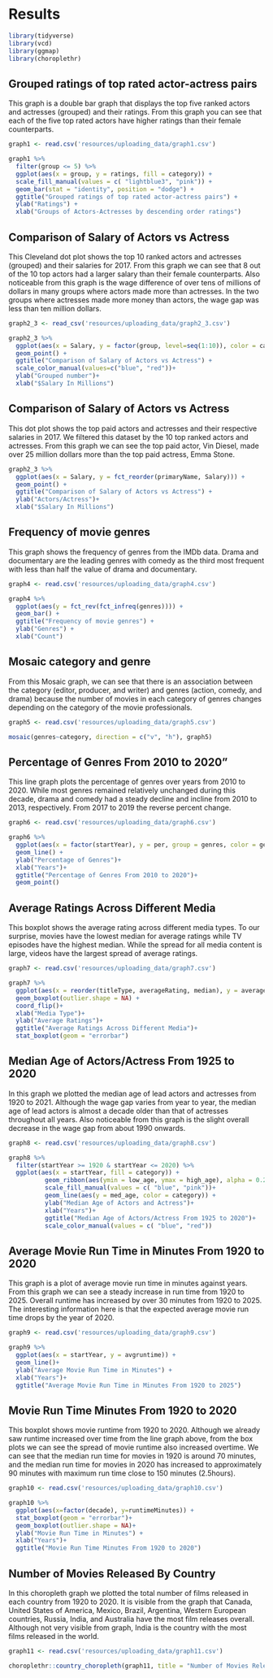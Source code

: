 # Results

```r
library(tidyverse)
library(vcd)
library(ggmap)
library(choroplethr)
```



## Grouped ratings of top rated actor-actress pairs

This graph is a double bar graph that displays the top five ranked actors and actresses (grouped) and their ratings. From this graph you can see that each of the five top rated actors have higher ratings than their female counterparts.

```r

graph1 <- read.csv('resources/uploading_data/graph1.csv')

graph1 %>% 
  filter(group <= 5) %>%
  ggplot(aes(x = group, y = ratings, fill = category)) +
  scale_fill_manual(values = c( "lightblue3", "pink")) +
  geom_bar(stat = "identity", position = "dodge") +
  ggtitle("Grouped ratings of top rated actor-actress pairs") +
  ylab("Ratings") +
  xlab("Groups of Actors-Actresses by descending order ratings")

```

## Comparison of Salary of Actors vs Actress

This Cleveland dot plot shows the top 10 ranked actors and actresses (grouped) and their salaries for 2017. From this graph we can see that 8 out of the 10 top actors had a larger salary than their female counterparts. Also noticeable from this graph is the wage difference of over tens of millions of dollars in many groups where actors made more than actresses. In the two groups where actresses made more money than actors, the wage gap was less than ten million dollars.

```r

graph2_3 <- read_csv('resources/uploading_data/graph2_3.csv')

graph2_3 %>% 
  ggplot(aes(x = Salary, y = factor(group, level=seq(1:10)), color = category)) +
  geom_point() +
  ggtitle("Comparison of Salary of Actors vs Actress") +
  scale_color_manual(values=c("blue", "red"))+
  ylab("Grouped number")+
  xlab("$Salary In Millions")
```

## Comparison of Salary of Actors vs Actress

This dot plot shows the top paid actors and actresses and their respective salaries in 2017. We filtered this dataset by the 10 top ranked actors and actresses. From this graph we can see the top paid actor, Vin Diesel, made over 25 million dollars more than the top paid actress, Emma Stone.

```r

graph2_3 %>%
  ggplot(aes(x = Salary, y = fct_reorder(primaryName, Salary))) +
  geom_point() +
  ggtitle("Comparison of Salary of Actors vs Actress") +
  ylab("Actors/Actress")+
  xlab("$Salary In Millions")

```

## Frequency of movie genres

This graph shows the frequency of genres from the IMDb data. Drama and documentary are the leading genres with comedy as the third most frequent with less than half the value of drama and documentary. 

```r

graph4 <- read.csv('resources/uploading_data/graph4.csv')

graph4 %>%
  ggplot(aes(y = fct_rev(fct_infreq(genres)))) +
  geom_bar() +
  ggtitle("Frequency of movie genres") +
  ylab("Genres") +
  xlab("Count")

```

## Mosaic category and genre

From this Mosaic graph, we can see that there is an association between the category (editor, producer, and writer) and genres (action, comedy, and drama) because the number of movies in each category of genres changes depending on the category of the movie professionals.

```r

graph5 <- read.csv('resources/uploading_data/graph5.csv')

mosaic(genres~category, direction = c("v", "h"), graph5)

```

## Percentage of Genres From 2010 to 2020"

This line graph plots the percentage of genres over years from 2010 to 2020. While most genres remained relatively unchanged during this decade, drama and comedy had a steady decline and incline from 2010 to 2013, respectively. From 2017 to 2019 the reverse percent change. 

```r

graph6 <- read.csv('resources/uploading_data/graph6.csv')

graph6 %>%
  ggplot(aes(x = factor(startYear), y = per, group = genres, color = genres)) +
  geom_line() +
  ylab("Percentage of Genres")+
  xlab("Years")+
  ggtitle("Percentage of Genres From 2010 to 2020")+
  geom_point()

```

## Average Ratings Across Different Media

This boxplot shows the average rating across different media types. To our surprise, movies have the lowest median for average ratings while TV episodes have the highest median. While the spread for all media content is large, videos have the largest spread of average ratings.

```r

graph7 <- read.csv('resources/uploading_data/graph7.csv')

graph7 %>% 
  ggplot(aes(x = reorder(titleType, averageRating, median), y = averageRating)) +
  geom_boxplot(outlier.shape = NA) +
  coord_flip()+
  xlab("Media Type")+
  ylab("Average Ratings")+
  ggtitle("Average Ratings Across Different Media")+
  stat_boxplot(geom = "errorbar")

```

## Median Age of Actors/Actress From 1925 to 2020

In this graph we plotted the median age of lead actors and actresses from 1920 to 2021. Although the wage gap varies from year to year, the median age of lead actors is almost a decade older than that of actresses throughout all years. Also noticeable from this graph is the slight overall decrease in the wage gap from about 1990 onwards. 

```r

graph8 <- read.csv('resources/uploading_data/graph8.csv')

graph8 %>%
  filter(startYear >= 1920 & startYear <= 2020) %>% 
  ggplot(aes(x = startYear, fill = category)) +
          geom_ribbon(aes(ymin = low_age, ymax = high_age), alpha = 0.2) +
          scale_fill_manual(values = c( "blue", "pink"))+
          geom_line(aes(y = med_age, color = category)) +
          ylab("Median Age of Actors and Actress")+
          xlab("Years")+
          ggtitle("Median Age of Actors/Actress From 1925 to 2020")+
          scale_color_manual(values = c( "blue", "red"))

```

## Average Movie Run Time in Minutes From 1920 to 2020

This graph is a plot of average movie run time in minutes against years. From this graph we can see a steady increase in run time from 1920 to 2025. Overall runtime has increased by over 30 minutes from 1920 to 2025. The interesting information here is that the expected average movie run time drops by the year of 2020. 

```r

graph9 <- read.csv('resources/uploading_data/graph9.csv')

graph9 %>% 
  ggplot(aes(x = startYear, y = avgruntime)) +
  geom_line()+
  ylab("Average Movie Run Time in Minutes") +
  xlab("Years")+ 
  ggtitle("Average Movie Run Time in Minutes From 1920 to 2025")

```

## Movie Run Time Minutes From 1920 to 2020

This boxplot shows movie runtime from 1920 to 2020. Although we already saw runtime increased over time from the line graph above, from the box plots we can see the spread of movie runtime also increased overtime. We can see that the median run time for movies in 1920 is around 70 minutes, and the median run time for movies in 2020 has increased to approximately 90 minutes with maximum run time close to 150 minutes (2.5hours).

```r

graph10 <- read.csv('resources/uploading_data/graph10.csv')

graph10 %>% 
  ggplot(aes(x=factor(decade), y=runtimeMinutes)) +
  stat_boxplot(geom = "errorbar")+
  geom_boxplot(outlier.shape = NA)+
  ylab("Movie Run Time in Minutes") +
  xlab("Years")+
  ggtitle("Movie Run Time Minutes From 1920 to 2020")

```

## Number of Movies Released By Country

In this choropleth graph we plotted the total number of films released in each country from 1920 to 2020. It is visible from the graph that Canada, United States of America, Mexico, Brazil, Argentina, Western European countries, Russia, India, and Australia have the most film releases overall. Although not very visible from graph, India is the country with the most films released in the world.

```r

graph11 <- read.csv('resources/uploading_data/graph11.csv')

choroplethr::country_choropleth(graph11, title = "Number of Movies Released By Country", legend = "Number of Movies Released", num_colors = 7, zoom = NULL)

```

